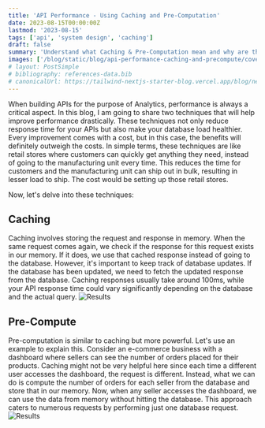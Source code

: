 ```yaml
---
title: 'API Performance - Using Caching and Pre-Computation'
date: 2023-08-15T00:00:00Z
lastmod: '2023-08-15'
tags: ['api', 'system design', 'caching']
draft: false
summary: 'Understand what Caching & Pre-Computation mean and why are they used'
images: ['/blog/static/blog/api-performance-caching-and-precompute/cover-caching.png']
# layout: PostSimple
# bibliography: references-data.bib
# canonicalUrl: https://tailwind-nextjs-starter-blog.vercel.app/blog/new-features-in-v1/
---
```


When building APIs for the purpose of Analytics, performance is always a critical aspect. In this blog, I am going to share two techniques that will help improve performance drastically. These techniques not only reduce response time for your APIs but also make your database load healthier. Every improvement comes with a cost, but in this case, the benefits will definitely outweigh the costs. In simple terms, these techniques are like retail stores where customers can quickly get anything they need, instead of going to the manufacturing unit every time. This reduces the time for customers and the manufacturing unit can ship out in bulk, resulting in lesser load to ship. The cost would be setting up those retail stores.

Now, let's delve into these techniques:

## Caching

Caching involves storing the request and response in memory. When the same request comes again, we check if the response for this request exists in our memory. If it does, we use that cached response instead of going to the database. However, it's important to keep track of database updates. If the database has been updated, we need to fetch the updated response from the database. Caching responses usually take around 100ms, while your API response time could vary significantly depending on the database and the actual query.
![Results](/blog/static/blog/api-performance-caching-and-precompute/caching.png)

## Pre-Compute

Pre-computation is similar to caching but more powerful. Let's use an example to explain this. Consider an e-commerce business with a dashboard where sellers can see the number of orders placed for their products. Caching might not be very helpful here since each time a different user accesses the dashboard, the request is different. Instead, what we can do is compute the number of orders for each seller from the database and store that in our memory. Now, when any seller accesses the dashboard, we can use the data from memory without hitting the database. This approach caters to numerous requests by performing just one database request.
![Results](/blog/static/blog/api-performance-caching-and-precompute/cover-caching.png)
